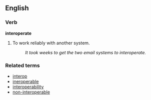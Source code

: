 ==English==

===Verb===
'''interoperate'''

# {{software}} To work reliably with another system.
#: ''It took weeks to get the two email systems to interoperate.''

===Related terms===
*[[interop]]
*[[ineroperable]]
*[[interoperability]]
*[[non-interoperable]]